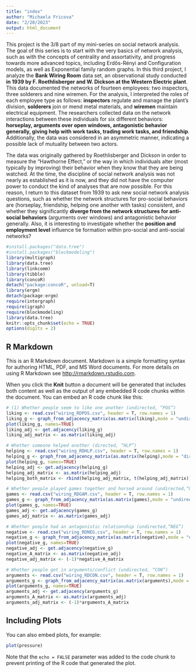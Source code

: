 ```yaml
---
title: "index"
author: "Michaela Fricova"
date: "2/20/2023"
output: html_document
---
```

This project is the 3/8 part of my mini-series on social network analysis. The goal of this series is to start with the very basics of network analysis, such as with the concepts of centrality and assortativity, and progress towards more advanced topics, including Erdős-Rényi and Configuration models, as well as Exponential family random graphs. In this third project, I analyze the **Bank Wiring Room** data set, an observational study conducted **in 1939 by F. Roethlisberger and W. Dickson at the Western Electric plant**. This data documented the networks of fourteen employees: two inspectors, three solderers and nine wiremen. For the analysis, I interpreted the roles of each employee type as follows: **inspectors** regulate and manage the plant’s division, **solderers** join or mend metal materials, and **wiremen** maintain electrical equipment. The researchers collected data on the network interactions between these individuals for six different behaviors: **horseplay, arguments over open windows, antagonistic behavior generally, giving help with work tasks, trading work tasks, and friendship**. Additionally, the data was considered in an asymmetric manner, indicating a possible lack of mutuality between two actors.

The data was originally gathered by Roethlisberger and Dickson in order to measure the “Hawthorne Effect,” or the way in which individuals alter (most typically by improving) their behavior when they know that they are being watched. At the time, the discipline of social network analysis was not nearly as established as it is now, and they did not have the computer power to conduct the kind of analyses that are now possible. For this reason, I return to this dataset from 1939 to ask new social network analysis questions, such as whether the network structures for pro-social behaviors are (horseplay, friendship, helping one another with tasks) consistent, and whether they significantly **diverge from the network structures for anti-social behaviors** (arguments over windows) and antagonistic behavior generally. Also, it is interesting to investigate whether the **position and employment level** influence tie formation within pro-social and anti-social networks? 

```r
#install.packages("data.tree")
#install.packages("blockmodeling")
library(multigraph)
library(data.tree)
library(linkcomm)
library(tibble)
library(concoR)
detach("package:concoR", unload=T)
library(ergm)
detach(package:ergm)
require(intergraph)
require(igraph)
require(blockmodeling)
library(data.tree)
knitr::opts_chunk$set(echo = TRUE)
options(digits = 2)
```

## R Markdown

This is an R Markdown document. Markdown is a simple formatting syntax for authoring HTML, PDF, and MS Word documents. For more details on using R Markdown see <http://rmarkdown.rstudio.com>.

When you click the **Knit** button a document will be generated that includes both content as well as the output of any embedded R code chunks within the document. You can embed an R code chunk like this:

```r
# (1) Whether people seem to like one another (undirected, “POS”)
liking <- read.csv("wiring_RDPOS.csv", header = T, row.names = 1)
liking_g <- graph_from_adjacency_matrix(as.matrix(liking),mode = "undirected")
plot(liking_g, names=TRUE)
liking_adj <- get.adjacency(liking_g)
liking_adj_matrix <- as.matrix(liking_adj)

# Whether someone helped another (directed, “HLP”)
helping <- read.csv("wiring_RDHLP.csv", header = T, row.names = 1)
helping_g <- graph_from_adjacency_matrix(as.matrix(helping),mode = "directed")
plot(helping_g, names=TRUE)
helping_adj <- get.adjacency(helping_g)
helping_adj_matrix <- as.matrix(helping_adj)
helping_both_matrix <- rbind(helping_adj_matrix, t(helping_adj_matrix)) 

# Whether people played games together and horsed around (undirected,“GAM”)
games <- read.csv("wiring_RDGAM.csv", header = T, row.names = 1)
games_g <- graph_from_adjacency_matrix(as.matrix(games),mode = "undirected")
plot(games_g, names=TRUE)
games_adj <- get.adjacency(games_g)
games_adj_matrix <- as.matrix(games_adj)

# Whether people had an antagonistic relationship (undirected,“NEG”)
negative <- read.csv("wiring_RDNEG.csv", header = T, row.names = 1)
negative_g <- graph_from_adjacency_matrix(as.matrix(negative),mode = "undirected")
plot(negative_g, names=TRUE)
negative_adj <- get.adjacency(negative_g)
negative_A_matrix <- as.matrix(negative_adj)
negative_adj_matrix <- (-1)*negative_A_matrix

# Whether people got in arguments/conflict (undirected, “CON”)
arguments <- read.csv("wiring_RDCON.csv", header = T, row.names = 1)
arguments_g <- graph_from_adjacency_matrix(as.matrix(arguments),mode = "undirected")
plot(arguments_g, names=TRUE)
arguments_adj <- get.adjacency(arguments_g)
arguments_A_matrix <- as.matrix(arguments_adj)
arguments_adj_matrix <- (-1)*arguments_A_matrix
```

## Including Plots

You can also embed plots, for example:

```r
plot(pressure)
```

Note that the `echo = FALSE` parameter was added to the code chunk to prevent printing of the R code that generated the plot.
